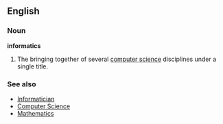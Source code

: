 ==English==

===Noun===
'''informatics'''
# The bringing together of several [[computer science]] disciplines under a single title.

===See also===
* [[Informatician]]
* [[Computer Science]]
* [[Mathematics]]